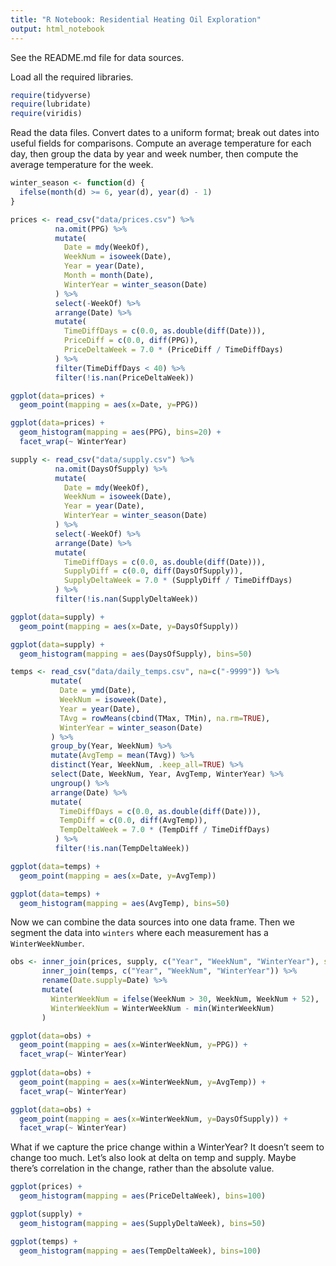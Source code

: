 ```yaml
---
title: "R Notebook: Residential Heating Oil Exploration"
output: html_notebook
---
```


See the README.md file for data sources.

Load all the required libraries.
```r

require(tidyverse)
require(lubridate)
require(viridis)

```

Read the data files. Convert dates to a uniform format; break out dates into useful fields for comparisons. Compute an average temperature for each day, then group the data by year and week number, then compute the average temperature for the week.
```r

winter_season <- function(d) {
  ifelse(month(d) >= 6, year(d), year(d) - 1)
}

prices <- read_csv("data/prices.csv") %>%
          na.omit(PPG) %>%
          mutate(
            Date = mdy(WeekOf),
            WeekNum = isoweek(Date),
            Year = year(Date),
            Month = month(Date),
            WinterYear = winter_season(Date)
          ) %>%
          select(-WeekOf) %>%
          arrange(Date) %>%
          mutate(
            TimeDiffDays = c(0.0, as.double(diff(Date))),
            PriceDiff = c(0.0, diff(PPG)),
            PriceDeltaWeek = 7.0 * (PriceDiff / TimeDiffDays)
          ) %>%
          filter(TimeDiffDays < 40) %>%
          filter(!is.nan(PriceDeltaWeek))

ggplot(data=prices) +
  geom_point(mapping = aes(x=Date, y=PPG))

ggplot(data=prices) +
  geom_histogram(mapping = aes(PPG), bins=20) +
  facet_wrap(~ WinterYear)

```

```r

supply <- read_csv("data/supply.csv") %>%
          na.omit(DaysOfSupply) %>%
          mutate(
            Date = mdy(WeekOf),
            WeekNum = isoweek(Date),
            Year = year(Date),
            WinterYear = winter_season(Date)
          ) %>%
          select(-WeekOf) %>%
          arrange(Date) %>%
          mutate(
            TimeDiffDays = c(0.0, as.double(diff(Date))),
            SupplyDiff = c(0.0, diff(DaysOfSupply)),
            SupplyDeltaWeek = 7.0 * (SupplyDiff / TimeDiffDays)
          ) %>%
          filter(!is.nan(SupplyDeltaWeek))

ggplot(data=supply) +
  geom_point(mapping = aes(x=Date, y=DaysOfSupply))

ggplot(data=supply) +
  geom_histogram(mapping = aes(DaysOfSupply), bins=50)

```

```r

temps <- read_csv("data/daily_temps.csv", na=c("-9999")) %>%
         mutate(
           Date = ymd(Date),
           WeekNum = isoweek(Date),
           Year = year(Date),
           TAvg = rowMeans(cbind(TMax, TMin), na.rm=TRUE),
           WinterYear = winter_season(Date)
         ) %>%
         group_by(Year, WeekNum) %>% 
         mutate(AvgTemp = mean(TAvg)) %>% 
         distinct(Year, WeekNum, .keep_all=TRUE) %>% 
         select(Date, WeekNum, Year, AvgTemp, WinterYear) %>%
         ungroup() %>%
         arrange(Date) %>%
         mutate(
           TimeDiffDays = c(0.0, as.double(diff(Date))),
           TempDiff = c(0.0, diff(AvgTemp)),
           TempDeltaWeek = 7.0 * (TempDiff / TimeDiffDays)
          ) %>%
          filter(!is.nan(TempDeltaWeek))

ggplot(data=temps) +
  geom_point(mapping = aes(x=Date, y=AvgTemp))

ggplot(data=temps) +
  geom_histogram(mapping = aes(AvgTemp), bins=50)

```


Now we can combine the data sources into one data frame. Then we segment the data into `winters` where each measurement has a `WinterWeekNumber`.

```r

obs <- inner_join(prices, supply, c("Year", "WeekNum", "WinterYear"), suffix=c(".prices", ".temps")) %>%
       inner_join(temps, c("Year", "WeekNum", "WinterYear")) %>% 
       rename(Date.supply=Date) %>%
       mutate(
         WinterWeekNum = ifelse(WeekNum > 30, WeekNum, WeekNum + 52),
         WinterWeekNum = WinterWeekNum - min(WinterWeekNum)
       ) 

ggplot(data=obs) +
  geom_point(mapping = aes(x=WinterWeekNum, y=PPG)) +
  facet_wrap(~ WinterYear)
  
ggplot(data=obs) +
  geom_point(mapping = aes(x=WinterWeekNum, y=AvgTemp)) +
  facet_wrap(~ WinterYear)

ggplot(data=obs) +
  geom_point(mapping = aes(x=WinterWeekNum, y=DaysOfSupply)) +
  facet_wrap(~ WinterYear)

```

What if we capture the price change within a WinterYear? It doesn't seem to change too much. Let's also look at delta on temp and supply. Maybe there's correlation in the change, rather than the absolute value.

```r

ggplot(prices) +
  geom_histogram(mapping = aes(PriceDeltaWeek), bins=100)

ggplot(supply) +
  geom_histogram(mapping = aes(SupplyDeltaWeek), bins=50)

ggplot(temps) +
  geom_histogram(mapping = aes(TempDeltaWeek), bins=100)

```




